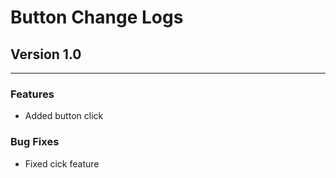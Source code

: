 # Button Change Logs

## Version 1.0

---

### Features

-   Added button click

### Bug Fixes

-   Fixed cick feature
